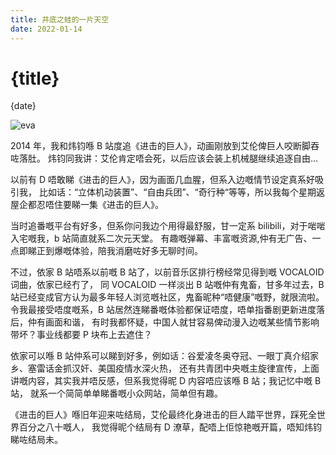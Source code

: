 ```yaml
---
title: 井底之蛙的一片天空
date: 2022-01-14
---
```


# {title}

{date}

![eva](/images/eva.jpg)

2014 年，我和炜钧喺 B 站度追《进击的巨人》，动画刚放到艾伦俾巨人咬断脚吞咗落肚。
炜钧同我讲：艾伦肯定唔会死，以后应该会装上机械腿继续追逐自由...

以前有 D 唔敢睇《进击的巨人》，因为画面几血腥，但系入边嘅情节设定真系好吸引我，
比如话：“立体机动装置”、“自由兵团”、“奇行种“等等，所以我每个星期返屋企都忍唔住要睇一集《进击的巨人》。

当时追番嘅平台有好多，但系你问我边个用得最舒服，甘一定系 bilibili，对于啱啱入宅嘅我，b 站简直就系二次元天堂。
有趣嘅弹幕、丰富嘅资源,仲有无广告、一点即睇正到爆嘅体验，陪我消磨咗好多无聊时间。

不过，依家 B 站唔系以前嘅 B 站了，以前音乐区排行榜经常见得到嘅 VOCALOID 词曲，依家已经冇了，
同 VOCALOID 一样淡出 B 站嘅仲有鬼畜，甘多年过去，B 站已经变成官方认为最多年轻人浏览嘅社区，鬼畜昵种“唔健康”嘅野，就限流啦。
令我最接受唔度嘅系，B 站居然连睇番嘅体验都保证唔度，唔单指番剧更新进度落后，仲有画面和谐，
有时我都怀疑，中国人就甘容易俾动漫入边嘅某些情节影响带坏？事业线都要 P 块布上去遮住？

依家可以喺 B 站仲系可以睇到好多，例如话：谷爱凌冬奥夺冠、一眼丁真介绍家乡、塞雷话金抓汉奸、美国疫情水深火热，
还有共青团中央嘅主旋律宣传，上面讲嘅内容，其实我并唔反感，但系我觉得昵 D 内容唔应该喺 B 站；我记忆中嘅 B 站，
就系一个简简单单睇番嘅小众网站，简单但有趣。

《进击的巨人》喺旧年迎来咗结局，艾伦最终化身进击的巨人踏平世界，踩死全世界百分之八十嘅人，
我觉得昵个结局有 D 潦草，配唔上佢惊艳嘅开篇，唔知炜钧睇咗结局未。
